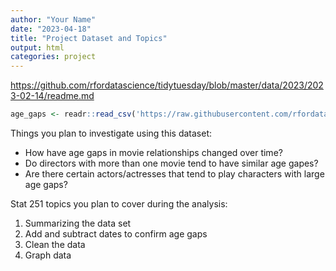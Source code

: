 ```yaml
---
author: "Your Name"
date: "2023-04-18"
title: "Project Dataset and Topics"
output: html
categories: project
---
```


[https://github.com/rfordatascience/tidytuesday/blob/master/data/2023/2023-02-14/readme.md]()

```r
age_gaps <- readr::read_csv('https://raw.githubusercontent.com/rfordatascience/tidytuesday/master/data/2023/2023-02-14/age_gaps.csv')
```

Things you plan to investigate using this dataset:

- How have age gaps in movie relationships changed over time?
- Do directors with more than one movie tend to have similar age gapes?
- Are there certain actors/actresses that tend to play characters with large age gaps?

Stat 251 topics you plan to cover during the analysis:

1. Summarizing the data set
2. Add and subtract dates to confirm age gaps
3. Clean the data
4. Graph data

